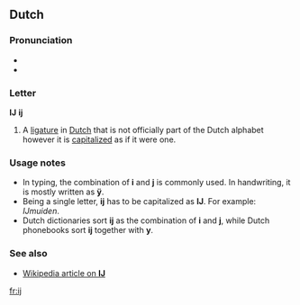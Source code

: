 {{wikipediapar|IJ (letter)}}
==Dutch==

===Pronunciation===
*{{IPA|/ɛi/}}
*{{SAMPA|/Ei/ (''ĳs'') or /@/ (''-lĳk'')}}

===Letter===
'''Ĳ''' '''ĳ'''

# A [[ligature]] in [[Dutch]] that is not officially part of the Dutch alphabet however it is [[capitalize]]d as if it were one.

===Usage notes===
* In typing, the combination of '''i''' and '''j''' is commonly used. In handwriting, it is mostly written as '''ÿ'''.
* Being a single letter, '''ĳ''' has to be capitalized as '''Ĳ'''. For example: ''Ĳmuiden''.
* Dutch dictionaries sort '''ĳ''' as the combination of '''i''' and '''j''', while Dutch phonebooks sort '''ĳ''' together with '''y'''.

===See also===
* [http://en.wikipedia.org/wiki/%C4%B2 Wikipedia article on '''Ĳ''']

[[fr:ĳ]]